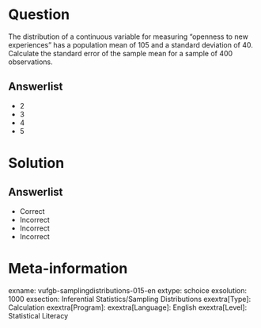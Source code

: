 Question
========
  
The distribution of a continuous variable for measuring “openness to new experiences” has a population mean of 105 and a standard deviation of 40. Calculate the standard error of the sample mean for a sample of 400 observations. 
  
Answerlist
----------
* 2
* 3
* 4
* 5

Solution
========

Answerlist
----------
* Correct
* Incorrect
* Incorrect
* Incorrect

Meta-information
================
exname: vufgb-samplingdistributions-015-en
extype: schoice
exsolution: 1000
exsection: Inferential Statistics/Sampling Distributions
exextra[Type]: Calculation
exextra[Program]: 
exextra[Language]: English
exextra[Level]: Statistical Literacy
